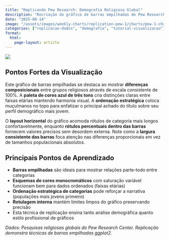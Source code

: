 ```yaml
---
title: "Replicando Pew Research: Demografia Religiosa Global"
description: "Recriação do gráfico de barras empilhadas do Pew Research mostrando distribuições etárias entre grupos religiosos usando ggplot2"
date: "2025-08-14"
image: "/assets/images/weekly-charts/replication-pew-1/charts/pew-1-chart.png"
categories: ["replicacao-dados", "demografia", "tutorial-visualizacao"]
format:
  html:
    page-layout: article
---
```


![](/assets/images/weekly-charts/replication-pew-1/charts/pew-1-chart.png){fig-align="center"}

## Pontos Fortes da Visualização

Este gráfico de barras empilhadas se destaca ao mostrar **diferenças composicionais** entre grupos religiosos através de escala consistente de 100%. A **paleta de cores azul de três tons** cria distinções claras entre faixas etárias mantendo harmonia visual. A **ordenação estratégica** coloca muçulmanos no topo para enfatizar o principal achado do título sobre seu perfil demográfico mais jovem.

O **layout horizontal** do gráfico acomoda rótulos de categoria mais longos confortavelmente, enquanto **rótulos percentuais dentro das barras** fornecem valores precisos sem desordem externa. Note como a **largura consistente das barras** foca atenção nas diferenças proporcionais em vez de tamanhos populacionais absolutos.

## Principais Pontos de Aprendizado

- **Barras empilhadas** são ideais para mostrar relações parte-todo entre categorias
- **Esquemas de cores monocromáticos** com saturação variável funcionam bem para dados ordenados (faixas etárias)
- **Ordenação estratégica de categorias** pode reforçar a narrativa (populações mais jovens primeiro)
- **Rotulagem interna** mantém limites limpos do gráfico preservando precisão
- Esta técnica de replicação ensina tanto análise demográfica quanto estilo profissional de gráficos

*Dados: Pesquisas religiosas globais do Pew Research Center. Replicação demonstra técnicas de barras empilhadas ggplot2.*